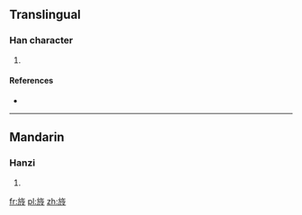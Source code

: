 ==Translingual==

===Han character===
{{Han char|rn=70|rad=方|as=07|sn=11|four=0823<sub>7</sub>|canj=卜尸人人戈 (YSOOI)|ids=⿸⿰[[方]][[𠂉]][[令]]}}

# {{defn|Han|sort=方07}}

====References====
* {{Han ref|kx=0484.010|dkj=13659|dj=0846.010|hdz=32181.020|uh=65CD|ud=26061|bh=D5A8|bd=54696}}

----

==Mandarin==

===Hanzi===
{{cmn-hanzi|pin=[[jīng]] ([[jing1]])|wg=ching<sup>1</sup>}}

# {{defn|lang=cmn|sort=方07}}

[[fr:旍]]
[[pl:旍]]
[[zh:旍]]